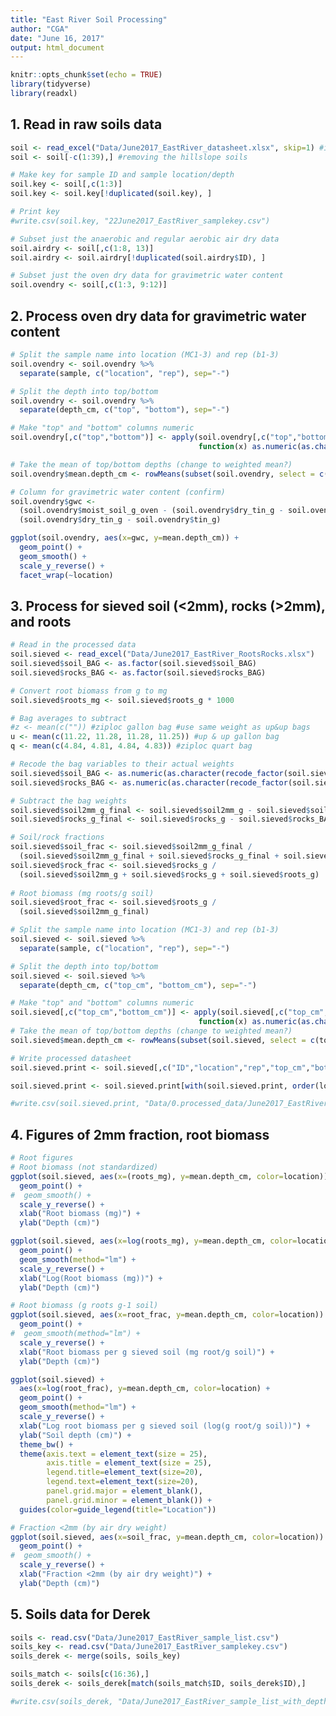 ```yaml
---
title: "East River Soil Processing"
author: "CGA"
date: "June 16, 2017"
output: html_document
---
```


```r
knitr::opts_chunk$set(echo = TRUE)
library(tidyverse)
library(readxl)
```

## 1. Read in raw soils data
```r
soil <- read_excel("Data/June2017_EastRiver_datasheet.xlsx", skip=1) #input your datafile
soil <- soil[-c(1:39),] #removing the hillslope soils

# Make key for sample ID and sample location/depth
soil.key <- soil[,c(1:3)]
soil.key <- soil.key[!duplicated(soil.key), ]

# Print key
#write.csv(soil.key, "22June2017_EastRiver_samplekey.csv")

# Subset just the anaerobic and regular aerobic air dry data
soil.airdry <- soil[,c(1:8, 13)]
soil.airdry <- soil.airdry[!duplicated(soil.airdry$ID), ]

# Subset just the oven dry data for gravimetric water content
soil.ovendry <- soil[,c(1:3, 9:12)]
```

## 2. Process oven dry data for gravimetric water content
```r
# Split the sample name into location (MC1-3) and rep (b1-3)
soil.ovendry <- soil.ovendry %>%
  separate(sample, c("location", "rep"), sep="-")

# Split the depth into top/bottom
soil.ovendry <- soil.ovendry %>%
  separate(depth_cm, c("top", "bottom"), sep="-")

# Make "top" and "bottom" columns numeric
soil.ovendry[,c("top","bottom")] <- apply(soil.ovendry[,c("top","bottom")], 2,
                                          function(x) as.numeric(as.character(x)))

# Take the mean of top/bottom depths (change to weighted mean?)
soil.ovendry$mean.depth_cm <- rowMeans(subset(soil.ovendry, select = c(top, bottom)), na.rm = TRUE)

# Column for gravimetric water content (confirm)
soil.ovendry$gwc <- 
  (soil.ovendry$moist_soil_g_oven - (soil.ovendry$dry_tin_g - soil.ovendry$tin_g)) /
  (soil.ovendry$dry_tin_g - soil.ovendry$tin_g)

ggplot(soil.ovendry, aes(x=gwc, y=mean.depth_cm)) +
  geom_point() +
  geom_smooth() +
  scale_y_reverse() +
  facet_wrap(~location)
```

## 3. Process for sieved soil (<2mm), rocks (>2mm), and roots
```r
# Read in the processed data
soil.sieved <- read_excel("Data/June2017_EastRiver_RootsRocks.xlsx")
soil.sieved$soil_BAG <- as.factor(soil.sieved$soil_BAG)
soil.sieved$rocks_BAG <- as.factor(soil.sieved$rocks_BAG)

# Convert root biomass from g to mg
soil.sieved$roots_mg <- soil.sieved$roots_g * 1000

# Bag averages to subtract
#z <- mean(c("")) #ziploc gallon bag #use same weight as up&up bags
u <- mean(c(11.22, 11.28, 11.28, 11.25)) #up & up gallon bag
q <- mean(c(4.84, 4.81, 4.84, 4.83)) #ziploc quart bag

# Recode the bag variables to their actual weights
soil.sieved$soil_BAG <- as.numeric(as.character(recode_factor(soil.sieved$soil_BAG, `z` = "11.2575", `u` = "11.2575", `q` = "4.83")))
soil.sieved$rocks_BAG <- as.numeric(as.character(recode_factor(soil.sieved$rocks_BAG, `z` = "11.2575", `u` = "11.2575", `q` = "4.83", `na` = "0", `none` = "0")))

# Subtract the bag weights
soil.sieved$soil2mm_g_final <- soil.sieved$soil2mm_g - soil.sieved$soil_BAG
soil.sieved$rocks_g_final <- soil.sieved$rocks_g - soil.sieved$rocks_BAG

# Soil/rock fractions
soil.sieved$soil_frac <- soil.sieved$soil2mm_g_final / 
  (soil.sieved$soil2mm_g_final + soil.sieved$rocks_g_final + soil.sieved$roots_g)
soil.sieved$rock_frac <- soil.sieved$rocks_g / 
  (soil.sieved$soil2mm_g + soil.sieved$rocks_g + soil.sieved$roots_g)
  
# Root biomass (mg roots/g soil)
soil.sieved$root_frac <- soil.sieved$roots_g / 
  (soil.sieved$soil2mm_g_final)

# Split the sample name into location (MC1-3) and rep (b1-3)
soil.sieved <- soil.sieved %>%
  separate(sample, c("location", "rep"), sep="-")

# Split the depth into top/bottom
soil.sieved <- soil.sieved %>%
  separate(depth_cm, c("top_cm", "bottom_cm"), sep="-")

# Make "top" and "bottom" columns numeric
soil.sieved[,c("top_cm","bottom_cm")] <- apply(soil.sieved[,c("top_cm","bottom_cm")], 2,
                                          function(x) as.numeric(as.character(x)))
# Take the mean of top/bottom depths (change to weighted mean?)
soil.sieved$mean.depth_cm <- rowMeans(subset(soil.sieved, select = c(top_cm, bottom_cm)), na.rm = TRUE)

# Write processed datasheet
soil.sieved.print <- soil.sieved[,c("ID","location","rep","top_cm","bottom_cm","mean.depth_cm","soil2mm_g_final","rocks_g_final","roots_mg","soil_frac","rock_frac","root_frac")]

soil.sieved.print <- soil.sieved.print[with(soil.sieved.print, order(location,rep,top_cm)),]

#write.csv(soil.sieved.print, "Data/0.processed_data/June2017_EastRiver_soil_processed.csv")
```

## 4. Figures of 2mm fraction, root biomass
```r
# Root figures
# Root biomass (not standardized)
ggplot(soil.sieved, aes(x=(roots_mg), y=mean.depth_cm, color=location)) +
  geom_point() +
#  geom_smooth() +
  scale_y_reverse() +
  xlab("Root biomass (mg)") +
  ylab("Depth (cm)")

ggplot(soil.sieved, aes(x=log(roots_mg), y=mean.depth_cm, color=location)) +
  geom_point() +
  geom_smooth(method="lm") +
  scale_y_reverse() +
  xlab("Log(Root biomass (mg))") +
  ylab("Depth (cm)")

# Root biomass (g roots g-1 soil)
ggplot(soil.sieved, aes(x=root_frac, y=mean.depth_cm, color=location)) +
  geom_point() +
#  geom_smooth(method="lm") +
  scale_y_reverse() +
  xlab("Root biomass per g sieved soil (mg root/g soil)") +
  ylab("Depth (cm)")

ggplot(soil.sieved) +
  aes(x=log(root_frac), y=mean.depth_cm, color=location) +
  geom_point() +
  geom_smooth(method="lm") +
  scale_y_reverse() +
  xlab("Log root biomass per g sieved soil (log(g root/g soil))") +
  ylab("Soil depth (cm)") +
  theme_bw() +
  theme(axis.text = element_text(size = 25),
        axis.title = element_text(size = 25),
        legend.title=element_text(size=20),
        legend.text=element_text(size=20),
        panel.grid.major = element_blank(),
        panel.grid.minor = element_blank()) +
  guides(color=guide_legend(title="Location"))

# Fraction <2mm (by air dry weight)
ggplot(soil.sieved, aes(x=soil_frac, y=mean.depth_cm, color=location)) +
  geom_point() +
#  geom_smooth() +
  scale_y_reverse() +
  xlab("Fraction <2mm (by air dry weight)") +
  ylab("Depth (cm)")
```

## 5. Soils data for Derek
```r
soils <- read.csv("Data/June2017_EastRiver_sample_list.csv")
soils_key <- read.csv("Data/June2017_EastRiver_samplekey.csv")
soils_derek <- merge(soils, soils_key)

soils_match <- soils[c(16:36),]
soils_derek <- soils_derek[match(soils_match$ID, soils_derek$ID),]

#write.csv(soils_derek, "Data/June2017_EastRiver_sample_list_with_depths.csv")

```
